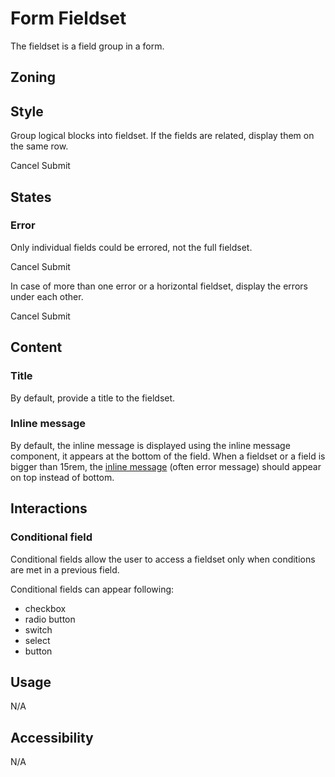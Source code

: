 
<Meta title="Components/Form/Form Fieldset" />

# Form Fieldset

The fieldset is a field group in a form.

## Zoning

<FigmaImage
	src="https://www.figma.com/file/qc8oUSyVJM67gSsbTShftt/%F0%9F%93%90-Zoning?node-id=349%3A227"
	alt="zoning image for form fieldset"
/>

## Style

Group logical blocks into fieldset. If the fields are related, display them on the same row.

<FigmaIframe
	light="https://www.figma.com/file/FaYIWpJeP6LwjWr78L8eAr/Forms?node-id=191%3A352"
	dark="https://www.figma.com/file/FaYIWpJeP6LwjWr78L8eAr/Forms?node-id=348%3A0"
/>

<Canvas>
	<Story name="default">
		<Form>
			<Form.Fieldset legend="Frequency">
				<Form.Select label="Repeat" />
				<Form.Row>
					<Form.FieldGroup label="Minutes" suffix="minutes">
						<Form.Number />
					</Form.FieldGroup>
					<Form.Time label="Repeat from" required />
					<Form.Time label="Repeat to" required />
				</Form.Row>
			</Form.Fieldset>
			<Form.Buttons>
				<Button.Secondary>Cancel</Button.Secondary>
				<Button.Primary>Submit</Button.Primary>
			</Form.Buttons>
		</Form>
	</Story>
</Canvas>

## States

### Error

Only individual fields could be errored, not the full fieldset.

<FigmaIframe
	light="https://www.figma.com/file/FaYIWpJeP6LwjWr78L8eAr/Forms?node-id=224%3A13927"
	dark="https://www.figma.com/file/FaYIWpJeP6LwjWr78L8eAr/Forms?node-id=342%3A497"
/>

<Canvas>
	<Story name="error">
		<Form>
			<Form.Fieldset legend="Frequency">
				<Form.Select label="Repeat" />
				<Form.Row>
					<Form.FieldGroup label="Minutes" suffix="minutes">
						<Form.Number />
					</Form.FieldGroup>
					<Form.Time
						label="Repeat from"
						required
						value="14:k"
						hasError
						description="Repeat from is invalid"
					/>
					<Form.Time label="Repeat to" required />
				</Form.Row>
			</Form.Fieldset>
			<Form.Buttons>
				<Button.Secondary>Cancel</Button.Secondary>
				<Button.Primary>Submit</Button.Primary>
			</Form.Buttons>
		</Form>
	</Story>
</Canvas>

In case of more than one error or a horizontal fieldset, display the errors under each other.

<FigmaIframe
	light="https://www.figma.com/file/FaYIWpJeP6LwjWr78L8eAr/Forms?node-id=227%3A0"
	dark="https://www.figma.com/file/FaYIWpJeP6LwjWr78L8eAr/Forms?node-id=342%3A583"
/>

<Canvas>
	<Story name="errors">
		<Form>
			<Form.Fieldset legend="Frequency">
				<Form.Select label="Repeat" />
				<Form.Row>
					<Form.FieldGroup label="Minutes" suffix="minutes">
						<Form.Number />
					</Form.FieldGroup>
					<Form.Time
						label="Repeat from"
						required
						value="14:k"
						hasError
						description="Repeat from is invalid"
					/>
					<Form.Time
						label="Repeat to"
						required
						value="k"
						hasError
						description="Repeat to is invalid"
					/>
				</Form.Row>
			</Form.Fieldset>
			<Form.Buttons>
				<Button.Secondary>Cancel</Button.Secondary>
				<Button.Primary>Submit</Button.Primary>
			</Form.Buttons>
		</Form>
	</Story>
</Canvas>

## Content

### Title

By default, provide a title to the fieldset.

### Inline message

By default, the inline message is displayed using the inline message component, it appears at the bottom of the field.
When a fieldset or a field is bigger than 15rem, the [inline message](/?path=/docs/components-inlinemessage--information) (often error message) should appear on top instead of bottom.

<FigmaImage
	src="https://www.figma.com/file/FaYIWpJeP6LwjWr78L8eAr/Forms?node-id=141%3A11352"
	alt="inline message position for form fieldset"
/>

## Interactions

### Conditional field

Conditional fields allow the user to access a fieldset only when conditions are met in a previous field.

Conditional fields can appear following:

- checkbox
- radio button
- switch
- select
- button

## Usage

N/A

## Accessibility

N/A
